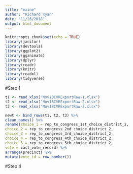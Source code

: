 ```yaml
---
title: "maine"
author: "Richard Ryan"
date: "11/26/2018"
output: html_document
---
```


```r
knitr::opts_chunk$set(echo = TRUE)
library(janitor)
library(devtools)
library(ggplot2)
library(gganimate)
library(dplyr)
library(readr)
library(knitr)
library(readxl)
library(tidyverse)
```


#Step 1
```r
t1 <- read_xlsx("Nov18CVRExportRaw-1.xlsx") 
t2 <- read_xlsx("Nov18CVRExportRaw-2.xlsx") 
t3 <- read_xlsx("Nov18CVRExportRaw-3.xlsx")

newt <- bind_rows(t1, t2, t3) %>%
clean_names() %>%
rename(choice_1 = rep_to_congress_1st_choice_district_2,
choice_2 = rep_to_congress_2nd_choice_district_2,
choice_3 = rep_to_congress_3rd_choice_district_2,
choice_4 = rep_to_congress_4th_choice_district_2,
choice_5 = rep_to_congress_5th_choice_district_2,
vote = cast_vote_record) %>%
arrange(precinct) %>%
mutate(vote_id = row_number())
```


#Step 4
```r

```

